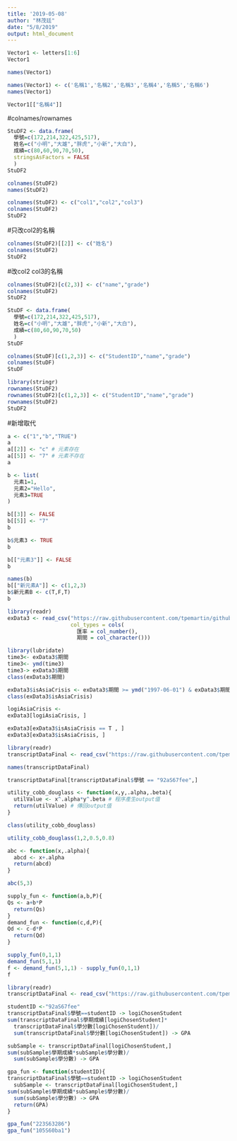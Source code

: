 ```yaml
---
title: '2019-05-08'
author: "林茂廷"
date: "5/8/2019"
output: html_document
---
```


```r
Vector1 <- letters[1:6]
Vector1

names(Vector1)
```

```r
names(Vector1) <- c('名稱1','名稱2','名稱3','名稱4','名稱5','名稱6')
names(Vector1)
```

```r
Vector1[["名稱4"]]
```

#colnames/rownames

```r
StuDF2 <- data.frame(
  學號=c(172,214,322,425,517),
  姓名=c("小明","大雄","胖虎","小新","大白"),
  成績=c(80,60,90,70,50),
  stringsAsFactors = FALSE
  )
StuDF2 
```

```r
colnames(StuDF2)
names(StuDF2)
```

```r
colnames(StuDF2) <- c("col1","col2","col3")
colnames(StuDF2)
StuDF2
```

#只改col2的名稱

```r
colnames(StuDF2)[[2]] <- c("姓名")
colnames(StuDF2)
StuDF2
```

#改col2 col3的名稱

```r
colnames(StuDF2)[c(2,3)] <- c("name","grade")
colnames(StuDF2)
StuDF2
```

```r
StuDF <- data.frame(
  學號=c(172,214,322,425,517),
  姓名=c("小明","大雄","胖虎","小新","大白"),
  成績=c(80,60,90,70,50)
  )
StuDF 
```

```r
colnames(StuDF)[c(1,2,3)] <- c("StudentID","name","grade")
colnames(StuDF)
StuDF
```

```r
library(stringr)
rownames(StuDF2)
rownames(StuDF2)[c(1,2,3)] <- c("StudentID","name","grade")
rownames(StuDF2)
StuDF2
```

#新增取代

```r
a <- c("1","b","TRUE")
a
a[[2]] <- "c" # 元素存在
a[[5]] <- "7" # 元素不存在
a
```

```r
b <- list(
  元素1=1,
  元素2="Hello",
  元素3=TRUE
)
```

```r
b[[3]] <- FALSE
b[[5]] <- "7"
b
```

```r
b$元素3 <- TRUE
b
```

```r
b[["元素3"]] <- FALSE
b
```

```r
names(b)
b[["新元素A"]] <- c(1,2,3)
b$新元素B <- c(T,F,T)
b
```

```r
library(readr)
exData3 <- read_csv("https://raw.githubusercontent.com/tpemartin/github-data/master/exData3.csv",
                    col_types = cols(
                      匯率 = col_number(),
                      期間 = col_character()))
```

```r
library(lubridate)
time3<- exData3$期間
time3<- ymd(time3)
time3-> exData3$期間
class(exData3$期間)
```

```r
exData3$isAsiaCrisis <- exData3$期間 >= ymd("1997-06-01") & exData3$期間 <= ymd("1998-12-01")
class(exData3$isAsiaCrisis)
```

```r
logiAsiaCrisis <- 
exData3[logiAsiaCrisis, ]
```

```r
exData3[exData3$isAsiaCrisis == T , ]
exData3[exData3$isAsiaCrisis, ]
```

```r
library(readr)
transcriptDataFinal <- read_csv("https://raw.githubusercontent.com/tpemartin/github-data/master/transcriptDataFinal.csv")
```

```r
names(transcriptDataFinal)
```

```r
transcriptDataFinal[transcriptDataFinal$學號 == "92aS67fee",]
```

```r
utility_cobb_douglass <- function(x,y,.alpha,.beta){
  utilValue <- x^.alpha*y^.beta # 程序產生output值
  return(utilValue) # 傳回output值
}
```

```r
class(utility_cobb_douglass)
```

```r
utility_cobb_douglass(1,2,0.5,0.8)
```

```r
abc <- function(x,.alpha){
  abcd <- x+.alpha
  return(abcd)
}
```

```r
abc(5,3)
```

```r
supply_fun <- function(a,b,P){
Qs <- a+b*P 
  return(Qs) 
}
demand_fun <- function(c,d,P){
Qd <- c-d*P 
  return(Qd) 
}
```

```r
supply_fun(0,1,1)
demand_fun(5,1,1)
f <- demand_fun(5,1,1) - supply_fun(0,1,1)
f
```

```r
library(readr)
transcriptDataFinal <- read_csv("https://raw.githubusercontent.com/tpemartin/github-data/master/transcriptDataFinal.csv")
```

```r
studentID <-"92aS67fee" 
transcriptDataFinal$學號==studentID -> logiChosenStudent
sum(transcriptDataFinal$學期成績[logiChosenStudent]*
  transcriptDataFinal$學分數[logiChosenStudent])/
  sum(transcriptDataFinal$學分數[logiChosenStudent]) -> GPA
```

```r
subSample <- transcriptDataFinal[logiChosenStudent,]
sum(subSample$學期成績*subSample$學分數)/
  sum(subSample$學分數) -> GPA
```

```r
gpa_fun <- function(studentID){
transcriptDataFinal$學號==studentID -> logiChosenStudent
  subSample <- transcriptDataFinal[logiChosenStudent,]
sum(subSample$學期成績*subSample$學分數)/
  sum(subSample$學分數) -> GPA
  return(GPA) 
}
```

```r
gpa_fun("223S63286")
gpa_fun("105S60ba1")
```

